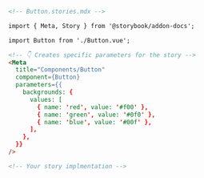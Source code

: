```md
<!-- Button.stories.mdx -->

import { Meta, Story } from '@storybook/addon-docs';

import Button from './Button.vue';

<!-- 👇 Creates specific parameters for the story -->
<Meta
  title="Components/Button"
  component={Button}
  parameters={{
    backgrounds: {
      values: [
        { name: 'red', value: '#f00' },
        { name: 'green', value: '#0f0' },
        { name: 'blue', value: '#00f' },
      ],
    },
  }}
/>

<!-- Your story implmentation -->
```